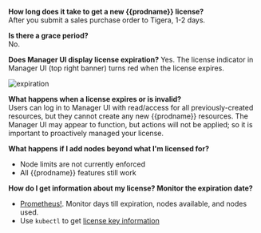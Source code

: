 **How long does it take to get a new {{prodname}} license?**  
 After you submit a sales purchase order to Tigera, 1-2 days.

**Is there a grace period?**  
 No.

**Does Manager UI display license expiration?**
Yes. The license indicator in Manager UI (top right banner) turns red when the license expires.

![expiration](/img/calico-cloud/master/expiration.png)

**What happens when a license expires or is invalid?**  
 Users can log in to Manager UI with read/access for all previously-created resources, but they cannot create any new {{prodname}} resources. The Manager UI may appear to function, but actions will not be applied; so it is important to proactively managed your license.

**What happens if I add nodes beyond what I'm licensed for?**

- Node limits are not currently enforced
- All {{prodname}} features still work

**How do I get information about my license? Monitor the expiration date?**

- [Prometheus!](/maintenance/monitor/metrics/license-agent). Monitor days till expiration, nodes available, and nodes used.
- Use `kubectl` to get [license key information](/reference/resources/licensekey#viewing-information-about-your-license-key)
